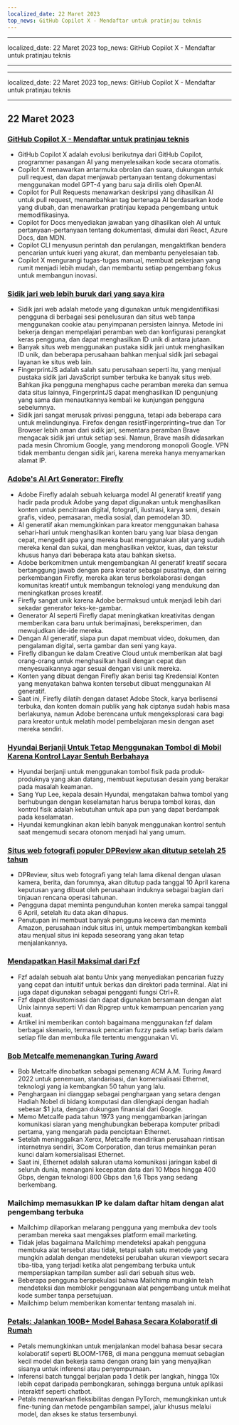 ```yaml
---
localized_date: 22 Maret 2023
top_news: GitHub Copilot X - Mendaftar untuk pratinjau teknis
---
```


---

localized_date: 22 Maret 2023
top_news: GitHub Copilot X - Mendaftar untuk pratinjau teknis

---

---

localized_date: 22 Maret 2023
top_news: GitHub Copilot X - Mendaftar untuk pratinjau teknis

---



<CallToAction />

<Steps>

## 22 Maret 2023

### [GitHub Copilot X - Mendaftar untuk pratinjau teknis](https://github.blog/2023-03-22-github-copilot-x-the-ai-powered-developer-experience/?ref=hackernewsgpt.com)

- GitHub Copilot X adalah evolusi berikutnya dari GitHub Copilot, programmer pasangan AI yang menyelesaikan kode secara otomatis.
- Copilot X menawarkan antarmuka obrolan dan suara, dukungan untuk pull request, dan dapat menjawab pertanyaan tentang dokumentasi menggunakan model GPT-4 yang baru saja dirilis oleh OpenAI.
- Copilot for Pull Requests menawarkan deskripsi yang dihasilkan AI untuk pull request, menambahkan tag bertenaga AI berdasarkan kode yang diubah, dan menawarkan pratinjau kepada pengembang untuk memodifikasinya.
- Copilot for Docs menyediakan jawaban yang dihasilkan oleh AI untuk pertanyaan-pertanyaan tentang dokumentasi, dimulai dari React, Azure Docs, dan MDN.
- Copilot CLI menyusun perintah dan perulangan, mengaktifkan bendera pencarian untuk kueri yang akurat, dan membantu penyelesaian tab.
- Copilot X mengurangi tugas-tugas manual, membuat pekerjaan yang rumit menjadi lebih mudah, dan membantu setiap pengembang fokus untuk membangun inovasi.

### [Sidik jari web lebih buruk dari yang saya kira](https://www.bitestring.com/posts/2023-03-19-web-fingerprinting-is-worse-than-I-thought.html?ref=hackernewsgpt.com)

- Sidik jari web adalah metode yang digunakan untuk mengidentifikasi pengguna di berbagai sesi penelusuran dan situs web tanpa menggunakan cookie atau penyimpanan persisten lainnya. Metode ini bekerja dengan mempelajari peramban web dan konfigurasi perangkat keras pengguna, dan dapat menghasilkan ID unik di antara jutaan.
- Banyak situs web menggunakan pustaka sidik jari untuk menghasilkan ID unik, dan beberapa perusahaan bahkan menjual sidik jari sebagai layanan ke situs web lain.
- FingerprintJS adalah salah satu perusahaan seperti itu, yang menjual pustaka sidik jari JavaScript sumber terbuka ke banyak situs web. Bahkan jika pengguna menghapus cache peramban mereka dan semua data situs lainnya, FingerprintJS dapat menghasilkan ID pengunjung yang sama dan menautkannya kembali ke kunjungan pengguna sebelumnya.
- Sidik jari sangat merusak privasi pengguna, tetapi ada beberapa cara untuk melindunginya. Firefox dengan resistFingerprinting=true dan Tor Browser lebih aman dari sidik jari, sementara peramban Brave mengacak sidik jari untuk setiap sesi. Namun, Brave masih didasarkan pada mesin Chromium Google, yang mendorong monopoli Google. VPN tidak membantu dengan sidik jari, karena mereka hanya menyamarkan alamat IP.

### [Adobe's AI Art Generator: Firefly](https://www.adobe.com/sensei/generative-ai/firefly.html?ref=hackernewsgpt.com)

- Adobe Firefly adalah sebuah keluarga model AI generatif kreatif yang hadir pada produk Adobe yang dapat digunakan untuk menghasilkan konten untuk pencitraan digital, fotografi, ilustrasi, karya seni, desain grafis, video, pemasaran, media sosial, dan pemodelan 3D.
- AI generatif akan memungkinkan para kreator menggunakan bahasa sehari-hari untuk menghasilkan konten baru yang luar biasa dengan cepat, mengedit apa yang mereka buat menggunakan alat yang sudah mereka kenal dan sukai, dan menghasilkan vektor, kuas, dan tekstur khusus hanya dari beberapa kata atau bahkan sketsa.
- Adobe berkomitmen untuk mengembangkan AI generatif kreatif secara bertanggung jawab dengan para kreator sebagai pusatnya, dan seiring perkembangan Firefly, mereka akan terus berkolaborasi dengan komunitas kreatif untuk membangun teknologi yang mendukung dan meningkatkan proses kreatif.
- Firefly sangat unik karena Adobe bermaksud untuk menjadi lebih dari sekadar generator teks-ke-gambar.
- Generator AI seperti Firefly dapat meningkatkan kreativitas dengan memberikan cara baru untuk berimajinasi, bereksperimen, dan mewujudkan ide-ide mereka.
- Dengan AI generatif, siapa pun dapat membuat video, dokumen, dan pengalaman digital, serta gambar dan seni yang kaya.
- Firefly dibangun ke dalam Creative Cloud untuk memberikan alat bagi orang-orang untuk menghasilkan hasil dengan cepat dan menyesuaikannya agar sesuai dengan visi unik mereka.
- Konten yang dibuat dengan Firefly akan berisi tag Kredensial Konten yang menyatakan bahwa konten tersebut dibuat menggunakan AI generatif.
- Saat ini, Firefly dilatih dengan dataset Adobe Stock, karya berlisensi terbuka, dan konten domain publik yang hak ciptanya sudah habis masa berlakunya, namun Adobe berencana untuk mengeksplorasi cara bagi para kreator untuk melatih model pembelajaran mesin dengan aset mereka sendiri.

### [Hyundai Berjanji Untuk Tetap Menggunakan Tombol di Mobil Karena Kontrol Layar Sentuh Berbahaya](https://www.thedrive.com/news/hyundai-promises-to-keep-buttons-in-cars-because-touchscreen-controls-are-dangerous?ref=hackernewsgpt.com)

- Hyundai berjanji untuk menggunakan tombol fisik pada produk-produknya yang akan datang, membuat keputusan desain yang berakar pada masalah keamanan.
- Sang Yup Lee, kepala desain Hyundai, mengatakan bahwa tombol yang berhubungan dengan keselamatan harus berupa tombol keras, dan kontrol fisik adalah kebutuhan untuk apa pun yang dapat berdampak pada keselamatan.
- Hyundai kemungkinan akan lebih banyak menggunakan kontrol sentuh saat mengemudi secara otonom menjadi hal yang umum.

### [Situs web fotografi populer DPReview akan ditutup setelah 25 tahun](https://www.dpreview.com/news/5901145460/dpreview-com-to-close?ref=hackernewsgpt.com)

- DPReview, situs web fotografi yang telah lama dikenal dengan ulasan kamera, berita, dan forumnya, akan ditutup pada tanggal 10 April karena keputusan yang dibuat oleh perusahaan induknya sebagai bagian dari tinjauan rencana operasi tahunan.
- Pengguna dapat meminta pengunduhan konten mereka sampai tanggal 6 April, setelah itu data akan dihapus.
- Penutupan ini membuat banyak pengguna kecewa dan meminta Amazon, perusahaan induk situs ini, untuk mempertimbangkan kembali atau menjual situs ini kepada seseorang yang akan tetap menjalankannya.

### [Mendapatkan Hasil Maksimal dari Fzf](https://andrew-quinn.me/fzf/?ref=hackernewsgpt.com)

- Fzf adalah sebuah alat bantu Unix yang menyediakan pencarian fuzzy yang cepat dan intuitif untuk berkas dan direktori pada terminal. Alat ini juga dapat digunakan sebagai pengganti fungsi Ctrl+R.
- Fzf dapat dikustomisasi dan dapat digunakan bersamaan dengan alat Unix lainnya seperti Vi dan Ripgrep untuk kemampuan pencarian yang kuat.
- Artikel ini memberikan contoh bagaimana menggunakan fzf dalam berbagai skenario, termasuk pencarian fuzzy pada setiap baris dalam setiap file dan membuka file tertentu menggunakan Vi.

### [Bob Metcalfe memenangkan Turing Award](https://amturing.acm.org/?2023=&ref=hackernewsgpt.com)

- Bob Metcalfe dinobatkan sebagai pemenang ACM A.M. Turing Award 2022 untuk penemuan, standarisasi, dan komersialisasi Ethernet, teknologi yang ia kembangkan 50 tahun yang lalu.
- Penghargaan ini dianggap sebagai penghargaan yang setara dengan Hadiah Nobel di bidang komputasi dan dilengkapi dengan hadiah sebesar $1 juta, dengan dukungan finansial dari Google.
- Memo Metcalfe pada tahun 1973 yang menggambarkan jaringan komunikasi siaran yang menghubungkan beberapa komputer pribadi pertama, yang mengarah pada penciptaan Ethernet.
- Setelah meninggalkan Xerox, Metcalfe mendirikan perusahaan rintisan internetnya sendiri, 3Com Corporation, dan terus memainkan peran kunci dalam komersialisasi Ethernet.
- Saat ini, Ethernet adalah saluran utama komunikasi jaringan kabel di seluruh dunia, menangani kecepatan data dari 10 Mbps hingga 400 Gbps, dengan teknologi 800 Gbps dan 1,6 Tbps yang sedang berkembang.

### Mailchimp memasukkan IP ke dalam daftar hitam dengan alat pengembang terbuka

- Mailchimp dilaporkan melarang pengguna yang membuka dev tools peramban mereka saat mengakses platform email marketing.
- Tidak jelas bagaimana Mailchimp mendeteksi apakah pengguna membuka alat tersebut atau tidak, tetapi salah satu metode yang mungkin adalah dengan mendeteksi perubahan ukuran viewport secara tiba-tiba, yang terjadi ketika alat pengembang terbuka untuk mempersiapkan tampilan sumber asli dari sebuah situs web.
- Beberapa pengguna berspekulasi bahwa Mailchimp mungkin telah mendeteksi dan memblokir penggunaan alat pengembang untuk melihat kode sumber tanpa persetujuan.
- Mailchimp belum memberikan komentar tentang masalah ini.

### [Petals: Jalankan 100B+ Model Bahasa Secara Kolaboratif di Rumah](https://petals.ml/?ref=hackernewsgpt.com)

- Petals memungkinkan untuk menjalankan model bahasa besar secara kolaboratif seperti BLOOM-176B, di mana pengguna memuat sebagian kecil model dan bekerja sama dengan orang lain yang menyajikan sisanya untuk inferensi atau penyempurnaan.
- Inferensi batch tunggal berjalan pada 1 detik per langkah, hingga 10x lebih cepat daripada pembongkaran, sehingga berguna untuk aplikasi interaktif seperti chatbot.
- Petals menawarkan fleksibilitas dengan PyTorch, memungkinkan untuk fine-tuning dan metode pengambilan sampel, jalur khusus melalui model, dan akses ke status tersembunyi.

</Steps>
